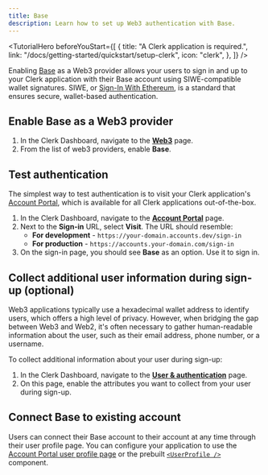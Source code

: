 ```yaml
---
title: Base
description: Learn how to set up Web3 authentication with Base.
---
```


<TutorialHero
  beforeYouStart={[
    {
      title: "A Clerk application is required.",
      link: "/docs/getting-started/quickstart/setup-clerk",
      icon: "clerk",
    },
  ]}
/>

Enabling [Base](https://docs.base.org/base-account/guides/authenticate-users) as a Web3 provider allows your users to sign in and up to your Clerk application with their Base account using SIWE-compatible wallet signatures. SIWE, or [Sign-In With Ethereum](https://docs.base.org/base-account/reference/core/capabilities/signInWithEthereum), is a standard that ensures secure, wallet-based authentication.

## Enable Base as a Web3 provider

1. In the Clerk Dashboard, navigate to the [**Web3**](https://dashboard.clerk.com/last-active?path=user-authentication/web3) page.
1. From the list of web3 providers, enable **Base**.

## Test authentication

The simplest way to test authentication is to visit your Clerk application's [Account Portal](/docs/guides/customizing-clerk/account-portal), which is available for all Clerk applications out-of-the-box.

1. In the Clerk Dashboard, navigate to the [**Account Portal**](https://dashboard.clerk.com/last-active?path=account-portal) page.
1. Next to the **Sign-in** URL, select **Visit**. The URL should resemble:
   - **For development** - `https://your-domain.accounts.dev/sign-in`
   - **For production** - `https://accounts.your-domain.com/sign-in`
1. On the sign-in page, you should see **Base** as an option. Use it to sign in.

## Collect additional user information during sign-up (optional)

Web3 applications typically use a hexadecimal wallet address to identify users, which offers a high level of privacy. However, when bridging the gap between Web3 and Web2, it's often necessary to gather human-readable information about the user, such as their email address, phone number, or a username.

To collect additional information about your user during sign-up:

1. In the Clerk Dashboard, navigate to the [**User & authentication**](https://dashboard.clerk.com/last-active?path=user-authentication/user-and-authentication) page.
1. On this page, enable the attributes you want to collect from your user during sign-up.

## Connect Base to existing account

Users can connect their Base account to their account at any time through their user profile page. You can configure your application to use the [Account Portal user profile page](/docs/guides/customizing-clerk/account-portal#user-profile) or the prebuilt [`<UserProfile />`](/docs/reference/components/user/user-profile) component.
